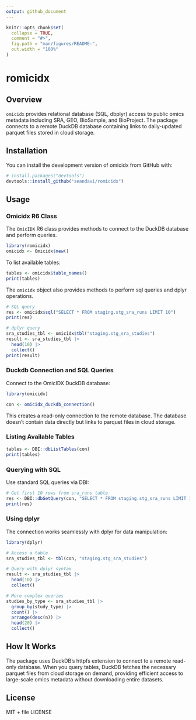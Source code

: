 ```yaml
---
output: github_document
---
```


<!-- README.md is generated from README.Rmd. Please edit that file -->

```r
knitr::opts_chunk$set(
  collapse = TRUE,
  comment = "#>",
  fig.path = "man/figures/README-",
  out.width = "100%"
)
```

# romicidx

<!-- badges: start -->
<!-- badges: end -->

## Overview

`omicidx` provides relational database (SQL, dbplyr) access to public omics metadata including SRA, GEO, BioSample, and BioProject. The package connects to a remote DuckDB database containing links to daily-updated parquet files stored in cloud storage.

## Installation

You can install the development version of omicidx from GitHub with:

```r
# install.packages("devtools")
devtools::install_github("seandavi/romicidx")
```

## Usage

### Omicidx R6 Class

The `OmicIDX` R6 class provides methods to connect to the DuckDB database and perform queries.

```r
library(romicidx)
omicidx <- Omicidx$new()
```

To list available tables:

```r
tables <- omicidx$table_names()
print(tables)
```

The `omicidx` object also provides methods to perform sql queries and dplyr operations.

```r
# SQL query
res <- omicidx$sql("SELECT * FROM staging.stg_sra_runs LIMIT 10")
print(res)
```

```r
# dplyr query
sra_studies_tbl <- omicidx$tbl("staging.stg_sra_studies")
result <- sra_studies_tbl |>
  head(10) |>
  collect()
print(result)
```



### Duckdb Connection and SQL Queries

Connect to the OmicIDX DuckDB database:

```r
library(omicidx)

con <- omicidx_duckdb_connection()
```

This creates a read-only connection to the remote database. The database doesn't contain data directly but links to parquet files in cloud storage.

### Listing Available Tables

```r
tables <- DBI::dbListTables(con)
print(tables)
```

### Querying with SQL

Use standard SQL queries via DBI:

```r
# Get first 10 rows from sra_runs table
res <- DBI::dbGetQuery(con, "SELECT * FROM staging.stg_sra_runs LIMIT 10")
print(res)
```

### Using dplyr

The connection works seamlessly with dplyr for data manipulation:

```r
library(dplyr)

# Access a table
sra_studies_tbl <- tbl(con, "staging.stg_sra_studies")

# Query with dplyr syntax
result <- sra_studies_tbl |>
  head(10) |>
  collect()

# More complex queries
studies_by_type <- sra_studies_tbl |>
  group_by(study_type) |>
  count() |>
  arrange(desc(n)) |>
  head(20) |>
  collect()
```

## How It Works

The package uses DuckDB's httpfs extension to connect to a remote read-only database. When you query tables, DuckDB fetches the necessary parquet files from cloud storage on demand, providing efficient access to large-scale omics metadata without downloading entire datasets.

## License

MIT + file LICENSE
